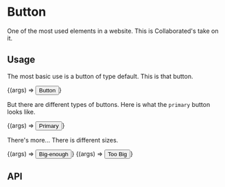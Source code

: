 
<Meta title="Components/Interactable/Button" component={Button}/>

# Button

One of the most used elements in a website. This is Collaborated's take on it.

## Usage

The most basic use is a button of type default. This is that button.

<Canvas>
    <Story name="Default">{(args) => <Button {...args}>Button</Button>}</Story>
</Canvas>

But there are different types of buttons. Here is what the `primary` button looks like.

<Canvas>
    <Story name="Primary" args={{type: "primary"}}>{(args) => <Button {...args}>Primary</Button>}</Story>
</Canvas>

There's more... There is different sizes.

<Canvas>
    <Story name="Big-enough" args={{type: "primary", size: "medium"}}>{(args) => <Button {...args}>Big-enough</Button>}</Story>
    <Story name="Too Big"    args={{type: "primary", size: "large" }}>{(args) => <Button {...args}>Too Big   </Button>}</Story>
</Canvas>

## API

<ArgsTable of={Button}/>

